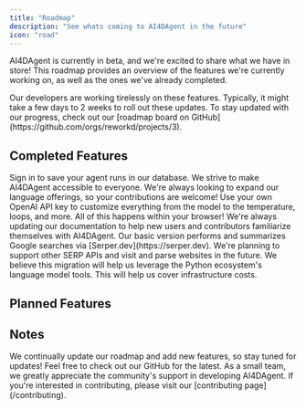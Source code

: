 ```yaml
---
title: "Roadmap"
description: "See whats coming to AI4DAgent in the future"
icon: "road"
---
```


AI4DAgent is currently in beta, and we're excited to share what we have in store! This roadmap provides an overview of the features we're currently working on, as well as the ones we've already completed.

<Card title="Features in Development">
  Our developers are working tirelessly on these features. Typically, it might
  take a few days to 2 weeks to roll out these updates. To stay updated with our
  progress, check out our [roadmap board on
  GitHub](https://github.com/orgs/reworkd/projects/3).
</Card>

## Completed Features

<CardGroup cols={1}>
  <Card title="Users and authentication"></Card>
  <Card title="Saving and sharing agent runs">
    Sign in to save your agent runs in our database.
  </Card>
  <Card title="Dynamic translations for multiple languages">
    We strive to make AI4DAgent accessible to everyone. We're always looking to
    expand our language offerings, so your contributions are welcome!
  </Card>
  <Card title="AI Model customization">
    Use your own OpenAI API key to customize everything from the model to the
    temperature, loops, and more. All of this happens within your browser!
  </Card>
  <Card title="Documentation overhaul">
    We're always updating our documentation to help new users and contributors
    familiarize themselves with AI4DAgent.
  </Card>
  <Card title="Web browsing capabilities">
    Our basic version performs and summarizes Google searches via
    [Serper.dev](https://serper.dev). We're planning to support other SERP APIs
    and visit and parse websites in the future.
  </Card>
  <Card title="Backend migration to Python">
    We believe this migration will help us leverage the Python ecosystem's
    language model tools.
  </Card>
  <Card title="Stripe integration for a lower limit paid version">
    This will help us cover infrastructure costs.
  </Card>
</CardGroup>

## Planned Features

<CardGroup cols={1}>
  <Card title="Interaction with websites and people"></Card>
  <Card title="Writing capabilities via a document API"></Card>
  <Card title="Cross agent communication"></Card>
</CardGroup>

## Notes

<Card>
  We continually update our roadmap and add new features, so stay tuned for
  updates! Feel free to check out our GitHub for the latest. As a small team, we
  greatly appreciate the community's support in developing AI4DAgent. If you're
  interested in contributing, please visit our [contributing
  page](/contributing).
</Card>
